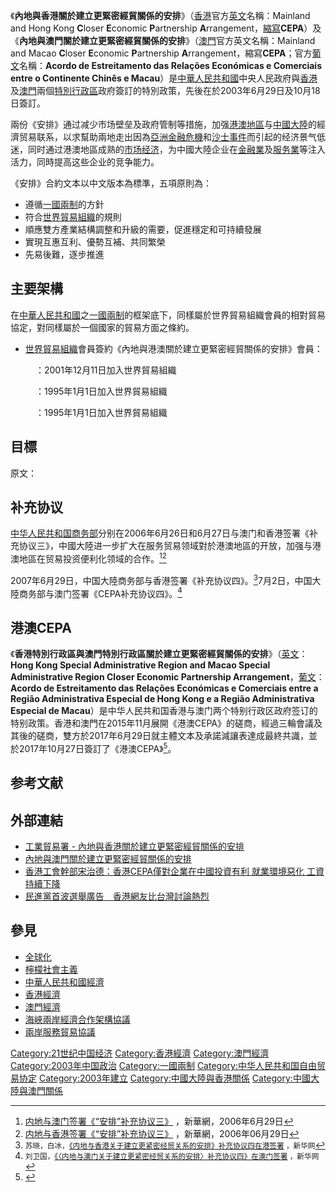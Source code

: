 {{Distinguish|CEPAS}}
{{香港經濟}}

《'''內地與香港關於建立更緊密經貿關係的安排'''》（[[香港|香港]]官方[[英文|英文]]名稱：Mainland and Hong Kong '''C'''loser '''E'''conomic '''P'''artnership '''A'''rrangement，[[縮寫|縮寫]]'''CEPA'''）及《'''內地與澳門關於建立更緊密經貿關係的安排'''》（[[澳門|澳門]]官方英文名稱：Mainland and Macao '''C'''loser '''E'''conomic '''P'''artnership '''A'''rrangement，縮寫'''CEPA'''；官方[[葡文|葡文]]名稱：'''Acordo de Estreitamento das Relações Económicas e Comerciais entre o Continente Chinês e Macau'''）是[[中華人民共和國|中華人民共和國]]中央人民政府與[[香港|香港]]及[[澳門|澳門]]兩個[[特別行政區|特別行政區]]政府簽訂的特別政策，先後在於2003年6月29日及10月18日簽訂。

兩份《安排》通过减少市场壁垒及政府管制等措施，加强[[港澳地區|港澳地區]]与[[中國大陸|中國大陸]]的經濟贸易联系，以求幫助兩地走出因為[[亞洲金融危機|亞洲金融危機]]和[[沙士事件|沙士事件]]而引起的经济景气低迷，同时通过港澳地區成熟的[[市场经济|市场经济]]，为中國大陸企业在[[金融業|金融業]]及[[服务業|服务業]]等注入活力，同時提高这些企业的竞争能力。

《安排》合約文本以中文版本為標準，五項原則為：
*遵循[[一國兩制|一國兩制]]的方針
*符合[[世界貿易組織|世界貿易組織]]的規則
*順應雙方產業結構調整和升級的需要，促進穩定和可持續發展
*實現互惠互利、優勢互補、共同繁榮
*先易後難，逐步推進

== 主要架構 ==
在[[中華人民共和國|中華人民共和國]]之[[一國兩制|一國兩制]]的框架底下，同樣屬於世界貿易組織會員的相對貿易協定，對同樣屬於一個國家的貿易方面之條約。
*[[世界貿易組織|世界貿易組織]]會員簽約《內地與港澳關於建立更緊密經貿關係的安排》會員：
:{{PRC}}：2001年12月11日加入世界貿易組織
:{{HKG-CHN}}：1995年1月1日加入世界貿易組織
:{{MAC-CHN}}：1995年1月1日加入世界貿易組織

== 目標 ==
原文：
{{Quote|
:通過採取以下措施，加強內地與特區之間的貿易和投資合作，促進雙方的共同發展：
:# 逐步減少或取消雙方之間實質上所有貨物貿易的[[關稅|關稅]]和非關稅壁壘；
:# 逐步實現服務貿易自由化，減少或取消雙方之間實質上所有歧視性措施；
:# 促進貿易投資便利化。
}}

== 补充协议 ==
[[中华人民共和国商务部|中华人民共和国商务部]]分别在2006年6月26日和6月27日与澳门和香港签署《补充协议三》，中國大陸进一步扩大在服务贸易领域對於港澳地區的开放，加强与港澳地區在贸易投资便利化领域的合作。<ref>[http://news.xinhuanet.com/newscenter/2006-06/29/content_4766012.htm 内地与澳门签署《“安排”补充协议三》] {{Wayback|url=http://news.xinhuanet.com/newscenter/2006-06/29/content_4766012.htm |date=20160414073648 }}，新華網，2006年6月29日</ref><ref>[http://news.xinhuanet.com/newscenter/2006-06/29/content_4765968.htm 内地与香港签署《“安排”补充协议三》] {{Wayback|url=http://news.xinhuanet.com/newscenter/2006-06/29/content_4765968.htm |date=20160414073715 }}，新華網，2006年06月29日</ref>

2007年6月29日，中国大陸商务部与香港签署《补充协议四》。<ref><span style="font-size:smaller;">苏晓，白冰，[http://news.xinhuanet.com/tai_gang_ao/2007-06/29/content_6306197.htm 《内地与香港关于建立更紧密经贸关系的安排》补充协议四在港签署] {{Wayback|url=http://news.xinhuanet.com/tai_gang_ao/2007-06/29/content_6306197.htm |date=20160414073604 }}，新华网</span></ref>7月2日，中国大陸商务部与澳门签署《CEPA补充协议四》。<ref><span style="font-size:smaller;">刘卫国，[http://news.xinhuanet.com/tai_gang_ao/2007-07/02/content_6318905.htm 《〈内地与澳门关于建立更紧密经贸关系的安排〉补充协议四》在澳门签署] {{Wayback|url=http://news.xinhuanet.com/tai_gang_ao/2007-07/02/content_6318905.htm |date=20160414073628 }}，新华网</span></ref>

== 港澳CEPA ==
《'''香港特別行政區與澳門特別行政區關於建立更緊密經貿關係的安排'''》（[[英文|英文]]：'''Hong Kong Special Administrative Region and Macao Special Administrative Region Closer Economic Partnership Arrangement'''，[[葡文|葡文]]：'''Acordo de Estreitamento das Relações Económicas e Comerciais entre a Região Administrativa Especial de Hong Kong e a Região Administrativa Especial de Macau'''）是中华人民共和国香港与澳门两个特别行政区政府签订的特别政策。香港和澳門在2015年11月展開《港澳CEPA》的磋商，經過三輪會議及其後的磋商，雙方於2017年6月29日就主體文本及承諾減讓表達成最終共識，並於2017年10月27日簽訂了《港澳CEPA》<ref>{{cite web |title=香 港 特 別 行 政 區 與 澳 門 特 別 行 政 區 關 於 建 立 更 緊 密 經 貿 關 係 的 安 排 （ 港 澳 CEPA ） |url=https://www.tid.gov.hk/tc_chi/ita/fta/hkmacao/index.html |accessdate=2020-12-12 |archive-date=2018-10-09 |archive-url=https://web.archive.org/web/20181009083855/https://www.tid.gov.hk/tc_chi/ita/fta/hkmacao/index.html |dead-url=no }}</ref>。

== 参考文献 ==
{{Reflist}}

== 外部連結 ==
* [http://www.tid.gov.hk/tc_chi/cepa/index.html 工業貿易署 - 內地與香港關於建立更緊密經貿關係的安排] {{Wayback|url=http://www.tid.gov.hk/tc_chi/cepa/index.html |date=20200806171631 }}
* [https://web.archive.org/web/20040811104348/http://www.economia.gov.mo/page/cepa_c.htm 內地與澳門關於建立更緊密經貿關係的安排]
* [http://www.coolloud.org.tw/node/37452 香港工會幹部宋治德：香港CEPA僅對企業在中國投資有利 就業環境惡化 工資持續下降] {{Wayback|url=http://www.coolloud.org.tw/node/37452 |date=20200806171638 }}
* [http://www.nownews.com/2010/08/12/91-2635601.htm 民進黨首波選舉廣告　香港網友比台灣討論熱烈] {{Wayback|url=http://www.nownews.com/2010/08/12/91-2635601.htm |date=20100815060810 }}

== 參見 ==
{{Wikisourceshas|内地与香港关于建立更紧密经贸关系的安排|内地与澳门关于建立更紧密经贸关系的安排|香港特别行政区与澳门特别行政区关于建立更紧密经贸关系的安排}}
* [[全球化|全球化]]
* [[檸檬社會主義|檸檬社會主義]]
* [[中華人民共和國經濟|中華人民共和國經濟]]
* [[香港經濟|香港經濟]]
* [[澳門經濟|澳門經濟]]
* [[海峽兩岸經濟合作架構協議|海峽兩岸經濟合作架構協議]]
* [[兩岸服務貿易協議|兩岸服務貿易協議]]

{{中国经济}}
{{中华人民共和国参与的自由贸易协定}}
{{Macau topics}}
{{Portal bar|中华人民共和国|中國|香港|澳门|经济学}}

{{DEFAULTSORT:N內地與港澳關於建立更緊密經貿關係的安排}}
[[Category:21世纪中国经济|Category:21世纪中国经济]]
[[Category:香港經濟|Category:香港經濟]]
[[Category:澳門經濟|Category:澳門經濟]]
[[Category:2003年中国政治|Category:2003年中国政治]]
[[Category:一國兩制|Category:一國兩制]]
[[Category:中华人民共和国自由贸易协定|Category:中华人民共和国自由贸易协定]]
[[Category:2003年建立|Category:2003年建立]]
[[Category:中國大陸與香港關係|Category:中國大陸與香港關係]]
[[Category:中國大陸與澳門關係|Category:中國大陸與澳門關係]]
